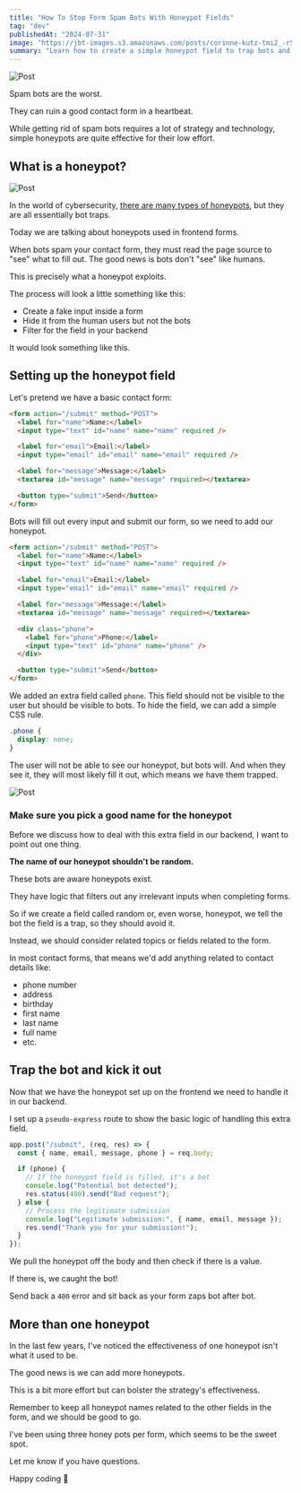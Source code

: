 ```yaml
---
title: "How To Stop Form Spam Bots With Honeypot Fields"
tag: "dev"
publishedAt: "2024-07-31"
image: "https://jbt-images.s3.amazonaws.com/posts/corinne-kutz-tmi2_-r5nfo-unsplash-scaled.jpeg"
summary: "Learn how to create a simple honeypot field to trap bots and stop them from completing your forms. No CAPTCHAs needed."
---
```


![Post](https://jbt-images.s3.amazonaws.com/posts/corinne-kutz-tmi2_-r5nfo-unsplash-scaled.jpeg)

Spam bots are the worst.

They can ruin a good contact form in a heartbeat.

While getting rid of spam bots requires a lot of strategy and technology, simple honeypots are quite effective for their low effort.

## What is a honeypot?

![Post](<https://jbt-images.s3.amazonaws.com/posts/giphy+(1).webp>)

In the world of cybersecurity, [there are many types of honeypots](<https://en.wikipedia.org/wiki/Honeypot_(computing)>), but they are all essentially bot traps.

Today we are talking about honeypots used in frontend forms.

When bots spam your contact form, they must read the page source to "see" what to fill out. The good news is bots don't "see" like humans.

This is precisely what a honeypot exploits.

The process will look a little something like this:

- Create a fake input inside a form
- Hide it from the human users but not the bots
- Filter for the field in your backend

It would look something like this.

## Setting up the honeypot field

Let's pretend we have a basic contact form:

```html
<form action="/submit" method="POST">
  <label for="name">Name:</label>
  <input type="text" id="name" name="name" required />

  <label for="email">Email:</label>
  <input type="email" id="email" name="email" required />

  <label for="message">Message:</label>
  <textarea id="message" name="message" required></textarea>

  <button type="submit">Send</button>
</form>
```

Bots will fill out every input and submit our form, so we need to add our honeypot.

```html
<form action="/submit" method="POST">
  <label for="name">Name:</label>
  <input type="text" id="name" name="name" required />

  <label for="email">Email:</label>
  <input type="email" id="email" name="email" required />

  <label for="message">Message:</label>
  <textarea id="message" name="message" required></textarea>

  <div class="phone">
    <label for="phone">Phone:</label>
    <input type="text" id="phone" name="phone" />
  </div>

  <button type="submit">Send</button>
</form>
```

We added an extra field called `phone`. This field should not be visible to the user but should be visible to bots. To hide the field, we can add a simple CSS rule.

```css
.phone {
  display: none;
}
```

The user will not be able to see our honeypot, but bots will. And when they see it, they will most likely fill it out, which means we have them trapped.

![Post](<https://jbt-images.s3.amazonaws.com/posts/CleanShot-2024-07-31-at-15.22.20%402x+(1).webp>)

### Make sure you pick a good name for the honeypot

Before we discuss how to deal with this extra field in our backend, I want to point out one thing.

**The name of our honeypot shouldn't be random.**

These bots are aware honeypots exist.

They have logic that filters out any irrelevant inputs when completing forms.

So if we create a field called random or, even worse, honeypot, we tell the bot the field is a trap, so they should avoid it.

Instead, we should consider related topics or fields related to the form.

In most contact forms, that means we'd add anything related to contact details like:

- phone number
- address
- birthday
- first name
- last name
- full name
- etc.

## Trap the bot and kick it out

Now that we have the honeypot set up on the frontend we need to handle it in our backend.

I set up a `pseudo-express` route to show the basic logic of handling this extra field.

```js
app.post("/submit", (req, res) => {
  const { name, email, message, phone } = req.body;

  if (phone) {
    // If the honeypot field is filled, it's a bot
    console.log("Potential bot detected");
    res.status(400).send("Bad request");
  } else {
    // Process the legitimate submission
    console.log("Legitimate submission:", { name, email, message });
    res.send("Thank you for your submission!");
  }
});
```

We pull the honeypot off the body and then check if there is a value.

If there is, we caught the bot!

Send back a `400` error and sit back as your form zaps bot after bot.

## More than one honeypot

In the last few years, I've noticed the effectiveness of one honeypot isn't what it used to be.

The good news is we can add more honeypots.

This is a bit more effort but can bolster the strategy's effectiveness.

Remember to keep all honeypot names related to the other fields in the form, and we should be good to go.

I've been using three honey pots per form, which seems to be the sweet spot.

Let me know if you have questions.

Happy coding 🤙

